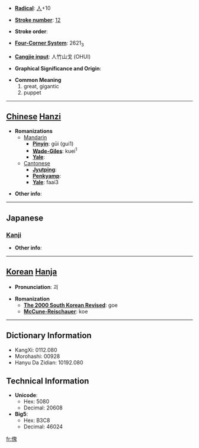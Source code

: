 * '''[[Wiktionary:Chinese radical index| Radical]]''': [[Wiktionary:Chinese radical index 人|人]]+10

* '''[[Wiktionary:Chinese total strokes index|Stroke number]]''': [[Wiktionary:Chinese total strokes index 12|12]]

* '''Stroke order''': 

* '''[[Wiktionary:Chinese four corner index|Four-Corner System]]''': 2621<sub>3</sub>

* '''[[Wiktionary:Chinese Cangjie index|Cangjie input]]''': 人竹山戈 (OHUI)

* '''Graphical Significance and Origin''': 

* '''Common Meaning'''
*#great, gigantic
*# puppet


----

== [[Chinese]] [[Hanzi]] ==

* '''Romanizations'''
** [[Mandarin]]
*** '''[[Pinyin]]''': gūi (gui1)
*** '''[[Wade-Giles]]''': kuei<sup>1</sup>
*** '''[[Yale]]''': 
**[[Cantonese]]
***'''[[Jyutping]]''':
***'''[[Penkyamp]]''': 
***'''[[Yale]]''': faai3

* '''Other info''': 

----

==Japanese==
===[[Kanji]]===
{{kanji|on readings=[[かい]] (kai)
|kun readings=[[おおきい]] (ookii)
}}

* '''Other info''':  

----

== [[Korean]] [[Hanja]] ==

* '''Pronunciation''': 괴

* '''Romanization'''
** '''[[The 2000 South Korean Revised Romanization|The 2000 South Korean Revised]]''': goe
** '''[[McCune-Reischauer]]''': koe

----

== Dictionary Information ==

* KangXi: 0112.080
* Morohashi: 00928
* Hanyu Da Zidian: 10192.080

== Technical Information ==

* '''Unicode''':
** Hex: 5080
** Decimal: 20608
* '''Big5''':
** Hex: B3C8
** Decimal: 46024

[[fr:傀]]